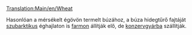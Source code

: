[[Translation:Main/en/Wheat]]{{en/-}}
{{hu/Rakomány|név=Búza (szubarktikus égövi)
|kép=Grain.png
|termeli=[[Main/hu/Farm|farm]]
|fogadja=szubarktikus éghajlaton: [[Main/hu/Konzervgyár|konzervgyár]]
}}

Hasonlóan a mérsékelt égövön termelt búzához, a búza hidegtűrő fajtáját [[Main/en/Éghajlatok/Hu#Szubarktikus|szubarktikus]] éghajlaton is [[Main/hu/Farm|farmon]] állítják elő, de [[Main/hu/Konzervgyár|konzervgyárba]] szállítják.


{{hu/Navbox Rakomány}}